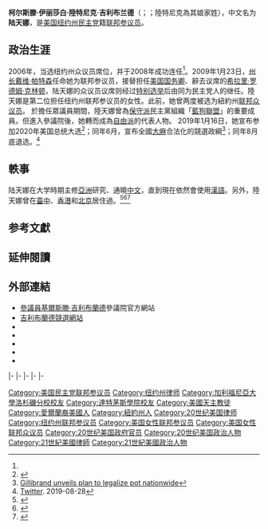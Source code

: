{{noteTA
|1=zh-hans:柯尔丝滕;zh-hant:柯尔斯滕;
|1=zh-hans:拉特妮克;zh-hant:陸特尼克;
}}
{{Infobox Officeholder
|name       = 陆天娜<br/>Kirsten Gillibrand
|honorific-suffix = 
|image      = Kirsten Gillibrand, official photo, 116th Congress.jpg
|imagesize  = 
|jr/sr = 聯邦参议员
|state = [[纽约州|纽约州]]
|term_start=2009年1月26日
|alongside = [[查克·舒默|查克·舒默]]
|predecessor = [[希拉里·克林顿|希拉里·克林顿]]
| state2 = [[紐約州|紐約州]]
| district2 = {{link-en|紐約州第二十國會選區|New York's 20th congressional district|二十}}
| term_start2 = 2007年1月3日
| term_end2 = 2009年1月26日
| preceded2 = {{le|约翰·E·斯威尼|John E. Sweeney}}
| succeeded2 = {{le|斯科特·墨菲|Scott Murphy}}
| party = {{DP}}
| date of birth = {{birth date and age|mf=yes|1966|12|09}}
| place of birth ={{USA}}[[纽约州|纽约州]][[奥尔巴尼|奥尔巴尼]]
| alma_mater = [[达特茅斯学院|达特茅斯学院]]（[[文学士|文学士]]）<br />[[加州大学洛杉矶分校|加州大学洛杉矶分校]]（[[法学博士|法学博士]]）
| occupation = 政治家、律师
| spouse   = Jonathan Gillibrand
| children = Theodore Gillibrand<br />Henry Nelson Gillibrand
| residence = {{USA}}[[纽约州|纽约州]][[哈德逊|哈德逊]]
| religion = [[天主教|天主教]]
| signature = Kirsten Gillibrand Signature.svg
}}

'''柯尔斯滕·伊丽莎白·陸特尼克·吉利布兰德'''（{{lang-en|Kirsten Elizabeth Rutnik Gillibrand}}；{{bd|1966年|12月9日}}；陸特尼克為其娘家姓），中文名为'''陆天娜'''，是[[美国|美国]][[纽约州|纽约州]][[民主党_(美国)|民主党]]籍[[美国参议院|联邦参议员]]。

== 政治生涯 ==
2006年，当选纽约州众议员席位，并于2008年成功连任<ref name=":0" />。2009年1月23日，[[纽约州州长|州长]][[大衛·帕特森_(政治人物)|戴维·帕特森]]任命她为联邦参议员，接替担任[[美国国务卿|美国国务卿]]、辭去议席的[[希拉里·罗德姆·克林顿|希拉里·罗德姆·克林顿]]，陆天娜的众议员议席则经过[[2009年纽约州第二十国会选区特别选举|特别选举]]后由同为民主党人的{{le|斯科特·墨菲|Scott Murphy}}继任。陸天娜是第二位担任纽约州联邦参议员的女性。此前，她曾两度被选为紐約州[[美国众议院|联邦众议员]]。{{cn}} 於擔任眾議員期間，陸天娜曾為[[保守派|保守派]]民主黨組織「[[藍狗聯盟|藍狗聯盟]]」的重要成員。但進入參議院後，她轉而成為[[自由派|自由派]]的代表人物。{{cn}} 2019年1月16日，她宣布参加2020年美国总统大选<ref name=":0">{{Cite web|title=陆天娜正式启动2020美总统竞选：通晓中文 曾留学北京|url=https://news.sina.com.cn/o/2019-03-18/doc-ihrfqzkc4820739.shtml|work=news.sina.com.cn|date=2019-03-18|accessdate=2019-04-04|last=参考消息}}</ref>；同年6月，宣布全國[[大麻#美国|大麻]]合法化的競選政綱<ref>[https://www.foxnews.com/politics/gillibrand-unveils-plan-to-legalize-pot-nationwide Gillibrand unveils plan to legalize pot nationwide]</ref>；同年8月底退选。<ref>[https://twitter.com/corybooker/status/1166831808211759104 Twitter]. 2019-08-28</ref>
{{see|en:Kirsten_Gillibrand#2020_presidential_campaign|l1=2020年美國總統競選活動}}

== 軼事 ==
陆天娜在大学時期主修[[亞洲|亞洲]]研究、通曉[[中文|中文]]，直到現在依然會使用[[漢語|漢語]]。另外，陸天娜曾在[[臺中|臺中]]、[[香港|香港]]和[[北京|北京]]居住過。<ref>{{cite web|url=https://www.ettoday.net/news/20190116/1357852.htm|title=曾留學台灣、會說中文 民主黨「反川議員」陸天娜宣布角逐2020總統大位|website= ETtoday新聞雲}}</ref><ref>{{cite web|url=https://news.tvbs.com.tw/world/1067150|title=曾在台中短暫居住過 陸天娜宣布參選美總統│TVBS新聞網|first=|last=TVBS|website=TVBS}}</ref><ref>{{cite web|url=http://www.gcpnews.com/articles/2009-02-16/C1063_34306.html|title=美国新科美女参议员陆天娜是中国通 经常大秀中文|publisher=环球华网|accessdate=2010-02-14|deadurl=yes|archiveurl=https://web.archive.org/web/20100211033941/http://gcpnews.com/articles/2009-02-16/C1063_34306.html|archivedate=2010-02-11}}</ref>

== 参考文獻 ==
{{reflist}}

==延伸閱讀==
{{CongLinks | congbio = g000555 | ballot = Kirsten_Gillibrand | nndb = 135/000122766 | votesmart = 65147 | govtrack = 412223 | opencong = 412223 | rollcall = 25687 | politifact = kirsten-gillibrand | fec = S0NY00410 | opensecrets = N00027658 | assets = kirsten-gillibrand | legistorm = 839/Rep_Kirsten_Gillibrand.html | followthemoney = | ontheissues = NY/Kirsten_Gillibrand.htm | congress = kirsten-gillibrand/1866 | worldcat = np-gillibrand,%20kirsten | cspan = 1022862 | imdb = 2700807 | bloomberg = kirsten-gillibrand | nyt = g/kirsten_gillibrand | washpo = gIQAz4Kt9O }}

==外部連結==
{{wikiquote|en:Kirsten Gillibrand|陸天娜}}
{{Commons category|Kirsten Gillibrand}}
*[http://www.gillibrand.senate.gov 參議員基爾斯滕·吉利布蘭德]參議院官方網站
*[http://kirstengillibrand.com/ 吉利布蘭德競選網站]
*{{facebook|kirstengillibrand}}
*{{twitter|SenGillibrand}}
*{{twitter|gillibrandny}}
*{{Instagram|kirstengillibrand}}
*{{Dmoz|Regional/North_America/United_States/New_York/Government/Federal/US_Senate/Kirsten_Gillibrand_%5BD%5D}}

{{s-start}}
{{s-par|us-hs}}
{{s-bef|before={{le|约翰·E·斯威尼|John E. Sweeney}}}}
{{s-ttl|title={{le|紐約州第二十國會選區|New York's 20th congressional district}}<br>{{le|紐約州美國眾議院議員列表|List of United States Representatives from New York|眾議院議員}}|years=2007年－2009年}}
{{s-aft|after={{le|斯科特·墨菲|Scott Murphy}}}}
|-
{{s-par|us-sen}}
{{s-bef|before=[[希拉里·罗德姆·克林顿|希拉里·罗德姆·克林顿]]}}
{{s-ttl|title={{le|紐約州美國參議院議員列表|List of United States Senators from New York|紐約州第1類參議員}}|alongside=[[查克·舒默|查克·舒默]]|years=2009年－}}
{{s-inc}}
|-
{{s-hon}}
{{s-bef|before=[[麥克·班尼|麥克·班尼]]}}
{{s-ttl|title={{le|美國國會最年輕議員列表|List of youngest members of the United States Congress|參議院嬰兒}}|years=2009年}}
{{s-aft|after=[[喬治·勒繆克斯|喬治·勒繆克斯]]}}
|-
{{s-new|office}}
{{s-ttl|title={{le|學院民主黨人|College Democrats of America}}名譽主席|years=2011年－}}
{{s-inc}}
|-
{{s-ppo}}
{{s-bef|before=[[希拉里·罗德姆·克林顿|希拉里·罗德姆·克林顿]]}}
{{s-ttl|title=[[美國參議員|美國參議員]]{{le|紐約州美國參議院議員列表|List of United States Senators from New York|紐約州}}[[民主黨_(美國)|民主黨]]提名人<br>（[[美國參議員類別|第1類]]）|years={{le|2010年紐約州美國參議院議員特別選舉|United States Senate special election in New York, 2010|2010年}}、{{le|2012年紐約州美國參議院議員選舉|United States Senate election in New York, 2012|2012年}}、{{le|2018年紐約州美國參議院議員選舉|United States Senate election in New York, 2018|2018年}}}}
{{s-inc}}
|-
{{s-prec|usa}}
{{s-bef|before=[[麥克·班尼|麥克·班尼]]}}
{{s-ttl|title=[[美國參議員資歷|美國參議員資歷]]|years=第37位}}
{{s-aft|after=[[乔·曼钦|乔·曼钦]]}}
{{s-end}}

{{Current_U.S._Senators}}
{{Authority control}}
{{DEFAULTSORT:Gillibrand Kirsten}}
[[Category:美国民主党联邦参议员|Category:美国民主党联邦参议员]]
[[Category:纽约州律师|Category:纽约州律师]]
[[Category:加利福尼亞大學洛杉磯分校校友|Category:加利福尼亞大學洛杉磯分校校友]]
[[Category:達特茅斯學院校友|Category:達特茅斯學院校友]]
[[Category:美國天主教徒|Category:美國天主教徒]]
[[Category:愛爾蘭裔美國人|Category:愛爾蘭裔美國人]]
[[Category:紐約州人|Category:紐約州人]]
[[Category:20世纪美国律师|Category:20世纪美国律师]]
[[Category:纽约州联邦参议员|Category:纽约州联邦参议员]]
[[Category:美国女性联邦参议员|Category:美国女性联邦参议员]]
[[Category:美国女性联邦众议员|Category:美国女性联邦众议员]]
[[Category:20世纪美国政府官员|Category:20世纪美国政府官员]]
[[Category:20世纪美国政治人物|Category:20世纪美国政治人物]]
[[Category:21世紀美國律師|Category:21世紀美國律師]]
[[Category:21世紀美國政治人物|Category:21世紀美國政治人物]]